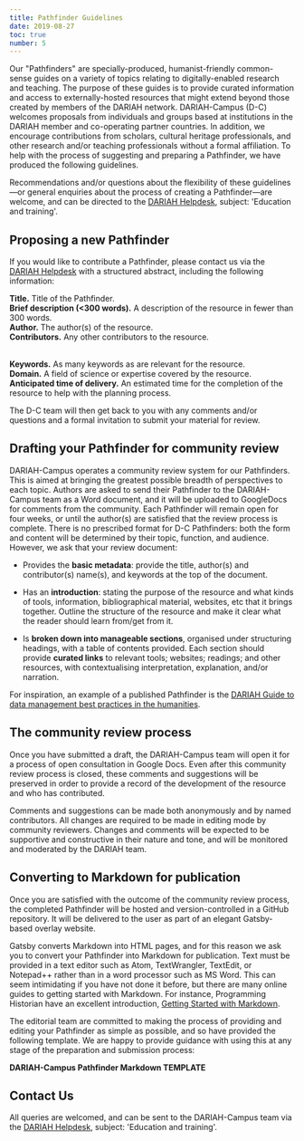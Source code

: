 ```yaml
---
title: Pathfinder Guidelines
date: 2019-08-27
toc: true
number: 5
---
```


Our "Pathfinders" are specially-produced, humanist-friendly common-sense guides
on a variety of topics relating to digitally-enabled research and teaching. The
purpose of these guides is to provide curated information and access to
externally-hosted resources that might extend beyond those created by members of
the DARIAH network. DARIAH-Campus (D-C) welcomes proposals from individuals and
groups based at institutions in the DARIAH member and co-operating partner
countries. In addition, we encourage contributions from scholars, cultural
heritage professionals, and other research and/or teaching professionals without
a formal affiliation. To help with the process of suggesting and preparing a
Pathfinder, we have produced the following guidelines.

<Panel>

Recommendations and/or questions about the flexibility of these guidelines—or
general enquiries about the process of creating a Pathfinder—are welcome, and
can be directed to the [DARIAH Helpdesk](https://www.dariah.eu/helpdesk/),
subject: 'Education and training'.

</Panel>

## Proposing a new Pathfinder

If you would like to contribute a Pathfinder, please contact us via the
[DARIAH Helpdesk](https://www.dariah.eu/helpdesk/) with a structured abstract,
including the following information:

<Panel>

**Title.** Title of the Pathfinder. <br/>**Brief description (<300 words).** A
description of the resource in fewer than 300 words. <br/>**Author.** The
author(s) of the resource. <br/>**Contributors.** Any other contributors to the
resource.

<br/>**Keywords.** As many keywords as are relevant for the resource. <br/>**Domain.** A
field of science or expertise covered by the resource. <br/>**Anticipated time of
delivery.** An estimated time for the completion of the resource to help with
the planning process.

</Panel>

The D-C team will then get back to you with any comments and/or questions and a
formal invitation to submit your material for review.

## Drafting your Pathfinder for community review

DARIAH-Campus operates a community review system for our Pathfinders. This is
aimed at bringing the greatest possible breadth of perspectives to each topic.
Authors are asked to send their Pathfinder to the DARIAH-Campus team as a Word
document, and it will be uploaded to GoogleDocs for comments from the community.
Each Pathfinder will remain open for four weeks, or until the author(s) are
satisfied that the review process is complete. There is no prescribed format for
D-C Pathfinders: both the form and content will be determined by their topic,
function, and audience. However, we ask that your review document:

- Provides the **basic metadata**: provide the title, author(s) and
  contributor(s) name(s), and keywords at the top of the document.

- Has an **introduction**: stating the purpose of the resource and what kinds of
  tools, information, bibliographical material, websites, etc that it brings
  together. Outline the structure of the resource and make it clear what the
  reader should learn from/get from it.

- Is **broken down into manageable sections**, organised under structuring
  headings, with a table of contents provided. Each section should provide
  **curated links** to relevant tools; websites; readings; and other resources,
  with contextualising interpretation, explanation, and/or narration.

For inspiration, an example of a published Pathfinder is the
[DARIAH Guide to data management best practices in the humanities](link).

## The community review process

Once you have submitted a draft, the DARIAH-Campus team will open it for a
process of open consultation in Google Docs. Even after this community review
process is closed, these comments and suggestions will be preserved in order to
provide a record of the development of the resource and who has contributed.

Comments and suggestions can be made both anonymously and by named contributors.
All changes are required to be made in editing mode by community reviewers.
Changes and comments will be expected to be supportive and constructive in their
nature and tone, and will be monitored and moderated by the DARIAH team.

## Converting to Markdown for publication

Once you are satisfied with the outcome of the community review process, the
completed Pathfinder will be hosted and version-controlled in a GitHub
repository. It will be delivered to the user as part of an elegant Gatsby-based
overlay website.

Gatsby converts Markdown into HTML pages, and for this reason we ask you to
convert your Pathfinder into Markdown for publication. Text must be provided in
a text editor such as Atom, TextWrangler, TextEdit, or Notepad++ rather than in
a word processor such as MS Word. This can seem intimidating if you have not
done it before, but there are many online guides to getting started with
Markdown. For instance, Programming Historian have an excellent introduction,
[Getting Started with Markdown](https://programminghistorian.org/lessons/getting-started-with-markdown).

The editorial team are committed to making the process of providing and editing
your Pathfinder as simple as possible, and so have provided the following
template. We are happy to provide guidance with using this at any stage of the
preparation and submission process:

**DARIAH-Campus Pathfinder Markdown TEMPLATE**

## Contact Us

All queries are welcomed, and can be sent to the DARIAH-Campus team via the
[DARIAH Helpdesk](https://www.dariah.eu/helpdesk/), subject: 'Education and
training'.
